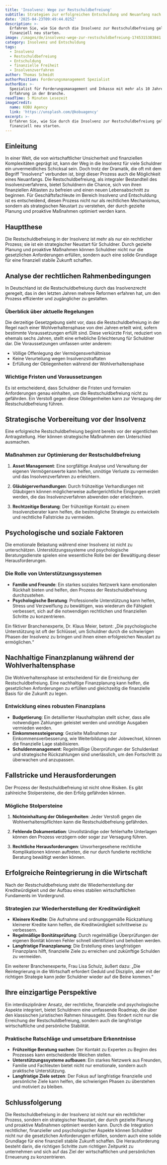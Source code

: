 ```yaml
---
title: 'Insolvenz: Wege zur Restschuldbefreiung'
subtitle: Strategien zur erfolgreichen Entschuldung und Neuanfang nach der Insolvenz
date: '2025-04-23T09:49:44.025Z'
description: >-
  Erfahren Sie, wie Sie durch die Insolvenz zur Restschuldbefreiung gelangen und
  finanziell neu starten.
image: /images/de/insolvenz-wege-zur-restschuldbefreiung-1745315383841.jpg
category: Insolvenz und Entschuldung
tags:
  - Insolvenz
  - Restschuldbefreiung
  - Entschuldung
  - finanzielle Freiheit
  - Insolvenzverfahren
author: Thomas Schmidt
authorPosition: Forderungsmanagement Spezialist
authorBio: >-
  Spezialist für Forderungsmanagement und Inkasso mit mehr als 10 Jahren
  Erfahrung in der Branche.
readTime: 5 Minuten Lesezeit
imageCredit:
  name: KOBU Agency
  link: 'https://unsplash.com/@kobuagency'
excerpt: >-
  Erfahren Sie, wie Sie durch die Insolvenz zur Restschuldbefreiung gelangen und
  finanziell neu starten.
---
```

## Einleitung

In einer Welt, die von wirtschaftlicher Unsicherheit und finanziellen Komplexitäten geprägt ist, kann der Weg in die Insolvenz für viele Schuldner ein unvermeidliches Schicksal sein. Doch trotz der Dramatik, die oft mit dem Begriff "Insolvenz" verbunden ist, birgt dieser Prozess auch die Möglichkeit eines Neuanfangs. Die Restschuldbefreiung, als integraler Bestandteil des Insolvenzverfahrens, bietet Schuldnern die Chance, sich von ihren finanziellen Altlasten zu befreien und einen neuen Lebensabschnitt zu beginnen. Für Geschäftsfachleute im Bereich Insolvenz und Entschuldung ist es entscheidend, diesen Prozess nicht nur als rechtlichen Mechanismus, sondern als strategischen Neustart zu verstehen, der durch gezielte Planung und proaktive Maßnahmen optimiert werden kann.

## Hauptthese

Die Restschuldbefreiung in der Insolvenz ist mehr als nur ein rechtlicher Prozess; sie ist ein strategischer Neustart für Schuldner. Durch gezielte Planung und proaktive Maßnahmen können Schuldner nicht nur die gesetzlichen Anforderungen erfüllen, sondern auch eine solide Grundlage für eine finanziell stabile Zukunft schaffen.

## Analyse der rechtlichen Rahmenbedingungen

In Deutschland ist die Restschuldbefreiung durch das Insolvenzrecht geregelt, das in den letzten Jahren mehrere Reformen erfahren hat, um den Prozess effizienter und zugänglicher zu gestalten.

### Überblick über aktuelle Regelungen

Die derzeitige Gesetzgebung sieht vor, dass die Restschuldbefreiung in der Regel nach einer Wohlverhaltensphase von drei Jahren erteilt wird, sofern bestimmte Voraussetzungen erfüllt sind. Diese verkürzte Frist, reduziert von ehemals sechs Jahren, stellt eine erhebliche Erleichterung für Schuldner dar. Die Voraussetzungen umfassen unter anderem:

- Völlige Offenlegung der Vermögensverhältnisse
- Keine Verurteilung wegen Insolvenzstraftaten
- Erfüllung der Obliegenheiten während der Wohlverhaltensphase

### Wichtige Fristen und Voraussetzungen

Es ist entscheidend, dass Schuldner die Fristen und formalen Anforderungen genau einhalten, um die Restschuldbefreiung nicht zu gefährden. Ein Verstoß gegen diese Obliegenheiten kann zur Versagung der Restschuldbefreiung führen.

## Strategische Vorbereitung vor der Insolvenz

Eine erfolgreiche Restschuldbefreiung beginnt bereits vor der eigentlichen Antragstellung. Hier können strategische Maßnahmen den Unterschied ausmachen.

### Maßnahmen zur Optimierung der Restschuldbefreiung

1. **Asset Management**: Eine sorgfältige Analyse und Verwaltung der eigenen Vermögenswerte kann helfen, unnötige Verluste zu vermeiden und das Insolvenzverfahren zu erleichtern.
   
2. **Gläubigerverhandlungen**: Durch frühzeitige Verhandlungen mit Gläubigern können möglicherweise außergerichtliche Einigungen erzielt werden, die das Insolvenzverfahren abwenden oder erleichtern.

3. **Rechtzeitige Beratung**: Der frühzeitige Kontakt zu einem Insolvenzberater kann helfen, die bestmögliche Strategie zu entwickeln und rechtliche Fallstricke zu vermeiden.

## Psychologische und soziale Faktoren

Die emotionale Belastung während einer Insolvenz ist nicht zu unterschätzen. Unterstützungssysteme und psychologische Beratungsdienste spielen eine wesentliche Rolle bei der Bewältigung dieser Herausforderungen.

### Die Rolle von Unterstützungssystemen

- **Familie und Freunde**: Ein starkes soziales Netzwerk kann emotionalen Rückhalt bieten und helfen, den Prozess der Restschuldbefreiung durchzustehen.
- **Psychologische Beratung**: Professionelle Unterstützung kann helfen, Stress und Verzweiflung zu bewältigen, was wiederum die Fähigkeit verbessert, sich auf die notwendigen rechtlichen und finanziellen Schritte zu konzentrieren.

Ein fiktiver Branchenexperte, Dr. Klaus Meier, betont: „Die psychologische Unterstützung ist oft der Schlüssel, um Schuldner durch die schwierigen Phasen der Insolvenz zu bringen und ihnen einen erfolgreichen Neustart zu ermöglichen.“

## Nachhaltige Finanzplanung während der Wohlverhaltensphase

Die Wohlverhaltensphase ist entscheidend für die Erreichung der Restschuldbefreiung. Eine nachhaltige Finanzplanung kann helfen, die gesetzlichen Anforderungen zu erfüllen und gleichzeitig die finanzielle Basis für die Zukunft zu legen.

### Entwicklung eines robusten Finanzplans

- **Budgetierung**: Ein detaillierter Haushaltsplan stellt sicher, dass alle notwendigen Zahlungen geleistet werden und unnötige Ausgaben vermieden werden.
- **Einkommenssteigerung**: Gezielte Maßnahmen zur Einkommensverbesserung, wie Weiterbildung oder Jobwechsel, können die finanzielle Lage stabilisieren.
- **Schuldenmanagement**: Regelmäßige Überprüfungen der Schuldenlast und strategische Rückzahlungen sind unerlässlich, um den Fortschritt zu überwachen und anzupassen.

## Fallstricke und Herausforderungen

Der Prozess der Restschuldbefreiung ist nicht ohne Risiken. Es gibt zahlreiche Stolpersteine, die den Erfolg gefährden können.

### Mögliche Stolpersteine

1. **Nichteinhaltung der Obliegenheiten**: Jeder Verstoß gegen die Wohlverhaltenspflichten kann die Restschuldbefreiung gefährden.
   
2. **Fehlende Dokumentation**: Unvollständige oder fehlerhafte Unterlagen können den Prozess verzögern oder sogar zur Versagung führen.

3. **Rechtliche Herausforderungen**: Unvorhergesehene rechtliche Komplikationen können auftreten, die nur durch fundierte rechtliche Beratung bewältigt werden können.

## Erfolgreiche Reintegrierung in die Wirtschaft

Nach der Restschuldbefreiung steht die Wiederherstellung der Kreditwürdigkeit und der Aufbau eines stabilen wirtschaftlichen Fundaments im Vordergrund.

### Strategien zur Wiederherstellung der Kreditwürdigkeit

- **Kleinere Kredite**: Die Aufnahme und ordnungsgemäße Rückzahlung kleinerer Kredite kann helfen, die Kreditwürdigkeit schrittweise zu verbessern.
- **Regelmäßige Bonitätsprüfung**: Durch regelmäßige Überprüfungen der eigenen Bonität können Fehler schnell identifiziert und behoben werden.
- **Langfristige Finanzplanung**: Die Erstellung eines langfristigen Finanzplans hilft, finanzielle Ziele zu erreichen und zukünftige Schulden zu vermeiden.

Ein weiterer Branchenexperte, Frau Lisa Schulz, äußert dazu: „Die Reintegrierung in die Wirtschaft erfordert Geduld und Disziplin, aber mit der richtigen Strategie kann jeder Schuldner wieder auf die Beine kommen.“

## Ihre einzigartige Perspektive

Ein interdisziplinärer Ansatz, der rechtliche, finanzielle und psychologische Aspekte integriert, bietet Schuldnern eine umfassende Roadmap, die über den klassischen juristischen Rahmen hinausgeht. Dies fördert nicht nur die Erreichung der Restschuldbefreiung, sondern auch die langfristige wirtschaftliche und persönliche Stabilität.

### Praktische Ratschläge und umsetzbare Erkenntnisse

- **Frühzeitige Beratung suchen**: Der Kontakt zu Experten zu Beginn des Prozesses kann entscheidende Weichen stellen.
- **Unterstützungssysteme aufbauen**: Ein starkes Netzwerk aus Freunden, Familie und Fachleuten bietet nicht nur emotionale, sondern auch praktische Unterstützung.
- **Langfristige Ziele setzen**: Der Fokus auf langfristige finanzielle und persönliche Ziele kann helfen, die schwierigen Phasen zu überstehen und motiviert zu bleiben.

## Schlussfolgerung

Die Restschuldbefreiung in der Insolvenz ist nicht nur ein rechtlicher Prozess, sondern ein strategischer Neustart, der durch gezielte Planung und proaktive Maßnahmen optimiert werden kann. Durch die Integration rechtlicher, finanzieller und psychologischer Aspekte können Schuldner nicht nur die gesetzlichen Anforderungen erfüllen, sondern auch eine solide Grundlage für eine finanziell stabile Zukunft schaffen. Die Herausforderung besteht darin, die richtigen Schritte zum richtigen Zeitpunkt zu unternehmen und sich auf das Ziel der wirtschaftlichen und persönlichen Erneuerung zu konzentrieren.
